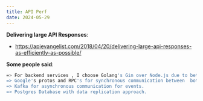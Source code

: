 ```yaml
---
title: API Perf
date: 2024-05-29
---
```


**Delivering large API Responses**:
- https://apievangelist.com/2018/04/20/delivering-large-api-responses-as-efficiently-as-possible/

**Some people said**:
```bash
=> For backend services , I choose Golang's Gin over Node.js due to better performance + type safety + multiple out of box features.
=> Google's protos and RPC's for synchronous communication between  both microservices as it used HTTP2 & Proto-buf instead of JSON & HTTP1. Resulting in better performance and low latency.
=> Kafka for asynchronous communication for events.
=> Postgres Database with data replication approach.
```
